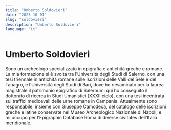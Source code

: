 ```yaml
---
title: "Umberto Soldovieri"
date: "2023-10-01"
slug: "soldovieri"
description: "Umberto Soldovieri"
language: "it"
---
```


# Umberto Soldovieri

Sono un archeologo specializzato in epigrafia e antichità greche e romane. La mia formazione si è svolta tra l’Università degli Studi di Salerno, con una tesi triennale in antichità romane sulle iscrizioni delle Valli del Sele e del Tanagro, e l’Università degli Studi di Bari, dove ho riesaminato per la laurea magistrale il patrimonio epigrafico di Salernum: qui ho conseguito il dottorato di ricerca in Studi Umanistici (XXXII ciclo), con una tesi incentrata sui traffici medioevali delle urne romane in Campania. Attualmente sono responsabile, insieme con Giuseppe Camodeca, del catalogo delle iscrizioni greche e latine conservate nel Museo Archeologico Nazionale di Napoli, e mi occupo per l’Epigraphic Database Roma di diverse civitates dell’Italia meridionale.
